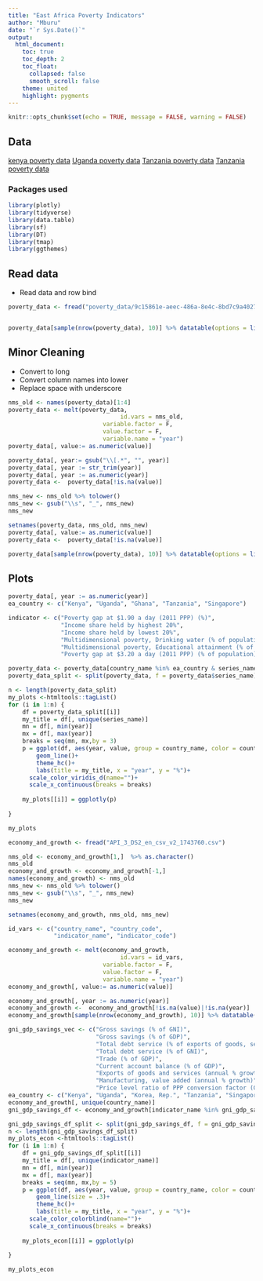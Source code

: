 ```yaml
---
title: "East Africa Poverty Indicators"
author: "Mburu"
date: "`r Sys.Date()`"
output:
  html_document:
    toc: true
    toc_depth: 2
    toc_float:
      collapsed: false
      smooth_scroll: false
    theme: united
    highlight: pygments
---
```


```r
knitr::opts_chunk$set(echo = TRUE, message = FALSE, warning = FALSE)
```

## Data 
[kenya poverty data](https://data.humdata.org/dataset/world-bank-poverty-indicators-for-kenya)
[Uganda poverty data](https://data.humdata.org/dataset/world-bank-poverty-indicators-for-uganda)
[Tanzania poverty data](https://data.humdata.org/dataset/world-bank-poverty-indicators-for-tanzania)
[Tanzania poverty data](https://data.humdata.org/dataset/world-bank-poverty-indicators-for-rwanda)

### Packages used

```r
library(plotly)
library(tidyverse)
library(data.table)
library(sf)
library(DT)
library(tmap)
library(ggthemes)
```

## Read data

- Read data and row bind

```r
poverty_data <- fread("poverty_data/9c15861e-aeec-486a-8e4c-8bd7c9a40275_Data.csv", na.strings = c("NA", "..", " "))


poverty_data[sample(nrow(poverty_data), 10)] %>% datatable(options = list(scrollX = TRUE))
```

## Minor Cleaning
- Convert to long
- Convert column names into lower 
- Replace space with underscore

```r
nms_old <- names(poverty_data)[1:4]
poverty_data <- melt(poverty_data,
                                id.vars = nms_old, 
                           variable.factor = F,
                           value.factor = F,
                           variable.name = "year")
poverty_data[, value:= as.numeric(value)]

poverty_data[, year:= gsub("\\[.*", "", year)]
poverty_data[, year := str_trim(year)]
poverty_data[, year := as.numeric(year)]
poverty_data <-  poverty_data[!is.na(value)]
```


```r


nms_new <- nms_old %>% tolower() 
nms_new <- gsub("\\s", "_", nms_new)
nms_new

setnames(poverty_data, nms_old, nms_new)
poverty_data[, value:= as.numeric(value)]
poverty_data <-  poverty_data[!is.na(value)]

poverty_data[sample(nrow(poverty_data), 10)] %>% datatable(options = list(scrollX = TRUE))

```

## Plots



```r
poverty_data[, year := as.numeric(year)]
ea_country <- c("Kenya", "Uganda", "Ghana", "Tanzania", "Singapore")

indicator <- c("Poverty gap at $1.90 a day (2011 PPP) (%)", 
               "Income share held by highest 20%",
               "Income share held by lowest 20%",
               "Multidimensional poverty, Drinking water (% of population deprived)",
               "Multidimensional poverty, Educational attainment (% of population deprived)",
               "Poverty gap at $3.20 a day (2011 PPP) (% of population)")

poverty_data <- poverty_data[country_name %in% ea_country & series_name %in% indicator]
poverty_data_split <- split(poverty_data, f = poverty_data$series_name)

n <- length(poverty_data_split)
my_plots <-htmltools::tagList()
for (i in 1:n) {
    df = poverty_data_split[[i]]
    my_title = df[, unique(series_name)]
    mn = df[, min(year)]
    mx = df[, max(year)]
    breaks = seq(mn, mx,by = 3)
    p = ggplot(df, aes(year, value, group = country_name, color = country_name) ) +
        geom_line()+
        theme_hc()+
        labs(title = my_title, x = "year", y = "%")+
      scale_color_viridis_d(name="")+
      scale_x_continuous(breaks = breaks)
    
    my_plots[[i]] = ggplotly(p)
    
}

my_plots
```




```r
economy_and_growth <- fread("API_3_DS2_en_csv_v2_1743760.csv") 

nms_old <- economy_and_growth[1,]  %>% as.character()
nms_old
economy_and_growth <- economy_and_growth[-1,]
names(economy_and_growth) <- nms_old
nms_new <- nms_old %>% tolower() 
nms_new <- gsub("\\s", "_", nms_new)
nms_new

setnames(economy_and_growth, nms_old, nms_new)

id_vars <- c("country_name", "country_code",
             "indicator_name", "indicator_code")

economy_and_growth <- melt(economy_and_growth,
                                id.vars = id_vars, 
                           variable.factor = F,
                           value.factor = F,
                           variable.name = "year")
economy_and_growth[, value:= as.numeric(value)]

economy_and_growth[, year := as.numeric(year)]
economy_and_growth <-  economy_and_growth[!is.na(value)|!is.na(year)]
economy_and_growth[sample(nrow(economy_and_growth), 10)] %>% datatable(options = list(scrollX = TRUE))
```



```r
gni_gdp_savings_vec <- c("Gross savings (% of GNI)", 
                         "Gross savings (% of GDP)",
                         "Total debt service (% of exports of goods, services and primary income)",
                         "Total debt service (% of GNI)",
                         "Trade (% of GDP)",
                         "Current account balance (% of GDP)",
                         "Exports of goods and services (annual % growth)",
                         "Manufacturing, value added (annual % growth)",
                         "Price level ratio of PPP conversion factor (GDP) to market exchange rate")
ea_country <- c("Kenya", "Uganda", "Korea, Rep.", "Tanzania", "Singapore")
economy_and_growth[, unique(country_name)]
gni_gdp_savings_df <- economy_and_growth[indicator_name %in% gni_gdp_savings_vec & country_name %in% ea_country ]
```



```r

gni_gdp_savings_df_split <- split(gni_gdp_savings_df, f = gni_gdp_savings_df$indicator_name)
n <- length(gni_gdp_savings_df_split)
my_plots_econ <-htmltools::tagList()
for (i in 1:n) {
    df = gni_gdp_savings_df_split[[i]]
    my_title = df[, unique(indicator_name)]
    mn = df[, min(year)]
    mx = df[, max(year)]
    breaks = seq(mn, mx,by = 5)
    p = ggplot(df, aes(year, value, group = country_name, color = country_name) ) +
        geom_line(size = .3)+
        theme_hc()+
        labs(title = my_title, x = "year", y = "%")+
      scale_color_colorblind(name="")+
      scale_x_continuous(breaks = breaks)
    
    my_plots_econ[[i]] = ggplotly(p)
    
}

my_plots_econ

```